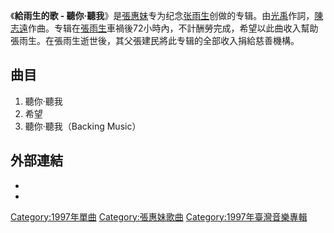 {{Infobox album
|  Name        = 給雨生的歌 - 聽你聽我
|  Artist      = [[張惠妹|張惠妹]]
|  Cover       = NListenYouMe-cover.gif
|  Background  = 
|  Released    = 1997年10月29日
|  Recorded    =
|  Genre       = [[華語流行音樂|華語流行音樂]]
|  Label       = [[豐華唱片|豐華唱片]]
|type=EP|alt=中间是正方形的白色背景，张雨生的照片在白色左侧，上方是绿色的题目《给雨生的歌》。正方形周围是花边。|language=普通话}}
《'''給雨生的歌 - 聽你‧聽我'''》是[[張惠妹|張惠妹]]专为纪念[[张雨生|张雨生]]创做的专辑。由[[光禹|光禹]]作詞，[[陳志遠|陳志遠]]作曲。专辑在[[張雨生|張雨生]]車禍後72小時內，不計酬勞完成，希望以此曲收入幫助張雨生。在張雨生逝世後，其父張建民將此专辑的全部收入捐給慈善機構。

== 曲目 ==
#聽你‧聽我     
#希望      
#聽你‧聽我（Backing Music）  

== 外部連結 == 
*{{YouTube|title=《听你·听我》MV|id=cwhXBoG-uo0}}
*{{Douban|11603142|3=music}}
{{張雨生}}
{{專輯小作品}}

[[Category:1997年單曲|Category:1997年單曲]]
[[Category:張惠妹歌曲|Category:張惠妹歌曲]]
[[Category:1997年臺灣音樂專輯|Category:1997年臺灣音樂專輯]]
